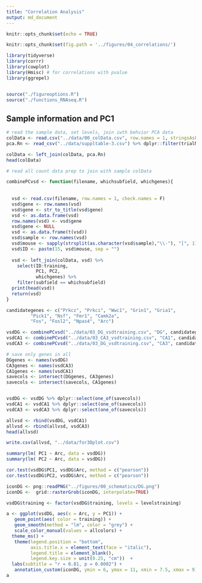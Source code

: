 ```yaml
---
title: "Correlation Analysis"
output: md_document
---
```


```r
knitr::opts_chunk$set(echo = TRUE)

knitr::opts_chunk$set(fig.path = '../figures/04_correlations/')
```


```r
library(tidyverse)
library(corrr)
library(cowplot)
library(Hmisc) # for correlations with pvalue
library(ggrepel)


source("./figureoptions.R")
source("./functions_RNAseq.R")
```

## Sample information and PC1

```r
# read the sample data, set levels, join iwth behvior PCA data
colData <- read.csv("../data/00_colData.csv", row.names = 1, stringsAsFactors = T) 
pca.Rn <- read_csv("../data/suppltable-3.csv") %>% dplyr::filter(trialNum == 9)

colData <- left_join(colData, pca.Rn)
head(colData)
```

```r
# read all count data prep to join with sample colData

combinePCvsd <- function(filename, whichsubfield, whichgenes){
  
  
  vsd <- read.csv(filename, row.names = 1, check.names = F) 
  vsd$gene <- row.names(vsd)
  vsd$gene <- str_to_title(vsd$gene)
  vsd <- as.data.frame(vsd)
  row.names(vsd) <- vsd$gene
  vsd$gene <- NULL
  vsd <- as.data.frame(t(vsd))
  vsd$sample <- row.names(vsd)
  vsd$mouse <- sapply(strsplit(as.character(vsd$sample),"\\-"), "[", 1)
  vsd$ID <- paste(15, vsd$mouse, sep = "")
  
  vsd <- left_join(colData, vsd) %>%
    select(ID:training, 
           PC1, PC2,
           whichgenes) %>%
    filter(subfield == whichsubfield) 
  print(head(vsd))
  return(vsd)
}

candidategenes <- c("Prkcz", "Prkci", "Wwc1", "Grin1", "Gria1",
         "Pick1", "Nsf", "Fmr1", "Camk2a",
         "Fos", "Fosl2", "Npas4", "Arc")

vsdDG <- combinePCvsd("../data/03_DG_vsdtraining.csv", "DG", candidategenes)
vsdCA1 <- combinePCvsd("../data/03_CA3_vsdtraining.csv", "CA1", candidategenes)
vsdCA3 <- combinePCvsd("../data/03_DG_vsdtraining.csv", "CA3", candidategenes)

# save only genes in all
DGgenes <- names(vsdDG)
CA3genes <- names(vsdCA3)
CA1genes <- names(vsdCA1)
savecols <- intersect(DGgenes, CA3genes)
savecols <- intersect(savecols, CA1genes)


vsdDG <- vsdDG %>% dplyr::select(one_of(savecols)) 
vsdCA1 <- vsdCA1 %>% dplyr::select(one_of(savecols)) 
vsdCA3 <- vsdCA3 %>% dplyr::select(one_of(savecols)) 

allvsd <- rbind(vsdDG, vsdCA1)
allvsd <- rbind(allvsd, vsdCA3)
head(allvsd)

write.csv(allvsd, "../data/for3Dplot.csv")
```





```r
summary(lm( PC1 ~ Arc, data = vsdDG))
summary(lm( PC2 ~ Arc, data = vsdDG))

cor.test(vsdDG$PC1, vsdDG$Arc, method = c("pearson"))
cor.test(vsdDG$PC2, vsdDG$Arc, method = c("pearson"))

iconDG <- png::readPNG("../figures/00_schematics/DG.png")
iconDG <-  grid::rasterGrob(iconDG, interpolate=TRUE)

vsdDG$training <- factor(vsdDG$training, levels = levelstraining)

a <- ggplot(vsdDG, aes(x = Arc, y = PC1)) +
   geom_point(aes( color = training)) + 
   geom_smooth(method = "lm", color = "grey") +
   scale_color_manual(values = allcolors) +
  theme_ms() +
   theme(legend.position = "bottom",
         axis.title.x = element_text(face = "italic"),
         legend.title = element_blank(), 
         legend.key.size = unit(0.25, "cm"))  +
  labs(subtitle = "r = 0.81, p = 0.0002") +
   annotation_custom(iconDG, ymin = 6, ymax = 11, xmin = 7.5, xmax = 9)
a
```


